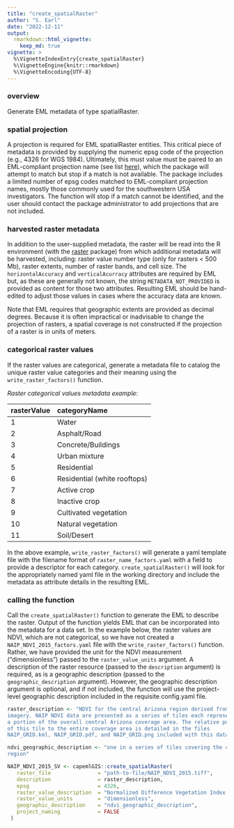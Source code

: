 ```yaml
---
title: "create_spatialRaster"
author: "S. Earl"
date: "2022-12-11"
output: 
  rmarkdown::html_vignette:
    keep_md: true
vignette: >
  %\VignetteIndexEntry{create_spatialRaster}
  %\VignetteEngine{knitr::rmarkdown}
  %\VignetteEncoding{UTF-8}
---
```


### overview

Generate EML metadata of type spatialRaster. 


### spatial projection

A projection is required for EML spatialRaster entities. This critical piece of metadata is provided by supplying the numeric epsg code of the projection (e.g., 4326 for WGS 1984). Ultimately, this must value must be paired to an EML-compliant projection name (see list [here](https://raw.githubusercontent.com/NCEAS/eml/main/xsd/eml-spatialReference.xsd)), which the package will attempt to match but stop if a match is not available. The package includes a limited number of epsg codes matched to EML-compliant projection names, mostly those commonly used for the southwestern USA investigators. The function will stop if a match cannot be identified, and the user should contact the package administrator to add projections that are not included.


### harvested raster metadata

In addition to the user-supplied metadata, the raster will be read into the R environment (with the [raster](https://cran.r-project.org/web/packages/raster/index.html) package) from which additional metadata will be harvested, including: raster value number type (only for rasters < 500 Mb), raster extents, number of raster bands, and cell size. The `horizontalAccuracy` and `verticalAcurracy` attributes are required by EML but, as these are generally not known, the string `METADATA_NOT_PROVIDED` is provided as content for those two attributes. Resulting EML should be hand-edited to adjust those values in cases where the accuracy data are known.

Note that EML requires that geographic extents are provided as decimal degrees. Because it is often impractical or inadvisable to change the projection of rasters, a spatial coverage is not constructed if the projection of a raster is in units of meters.


### categorical raster values

If the raster values are categorical, generate a metadata file to catalog the unique raster value categories and their meaning using the `write_raster_factors()` function.

*Raster categorical values metadata example:*

|rasterValue | categoryName |
|:-----------|:-------------|
|1 | Water |
|2 | Asphalt/Road |
|3 | Concrete/Buildings |
|4 | Urban mixture |
|5 | Residential |
|6 | Residential (white rooftops) |
|7 | Active crop |
|8 | Inactive crop |
|9 | Cultivated vegetation |
|10 | Natural vegetation |
|11 | Soil/Desert |

In the above example, `write_raster_factors()` will generate a yaml template file with the filename format of `raster_name_factors.yaml` with a field to provide a descriptor for each category. `create_spatialRaster()` will look for the appropriately named yaml file in the working directory and include the metadata as attribute details in the resulting EML.


### calling the function

Call the `create_spatialRaster()` function to generate the EML to describe the raster. Output of the function yields EML that can be incorporated into the metadata for a data set. In the example below, the raster values are NDVI, which are not categorical, so we have not created a `NAIP_NDVI_2015_factors.yaml` file with the `write_raster_factors()` function. Rather, we have provided the unit for the NDVI measurement ("dimensionless") passed to the `raster_value_units` argument. A description of the raster resource (passed to the `description` argument) is required, as is a geographic description (passed to the `geographic_description` argument). However, the geographic description argument is optional, and if not included, the function will use the project-level geographic description included in the requisite config.yaml file.


```r
raster_description <- "NDVI for the central Arizona region derived from 2015 NAIP
imagery. NAIP NDVI data are presented as a series of tiles each representing
a portion of the overall central Arizona coverage area. The relative position
of this tile to the entire coverage area is detailed in the files
NAIP_GRID.kml, NAIP_GRID.pdf, and NAIP_GRID.png included with this data set."

ndvi_geographic_description <- "one in a series of tiles covering the central-Arizona Phoenix
region"

NAIP_NDVI_2015_SV <- capemlGIS::create_spatialRaster(
   raster_file               = "path-to-file/NAIP_NDVI_2015.tiff",
   description               = raster_description,
   epsg                      = 4326,
   raster_value_description  = "Normalized Difference Vegetation Index (NDVI)",
   raster_value_units        = "dimensionless",
   geographic_description    = "ndvi_geographic_description",
   project_naming            = FALSE
 )
```
